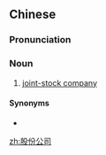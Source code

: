 ==Chinese==
{{zh-forms|type=22}}

===Pronunciation===
{{zh-pron
|m=gǔfèn gōngsī
|c=gu2 fan6-2 gung1 si1
|cat=n
}}

===Noun===
{{zh-noun}}

# {{lb|zh|business|finance|legal}} [[joint-stock company]]

====Synonyms====
* {{zh-l|合股公司}}

[[zh:股份公司]]
